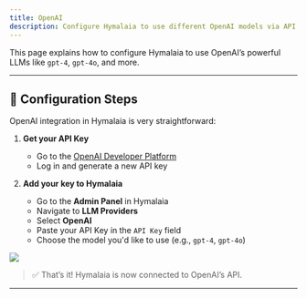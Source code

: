 ```yaml
---
title: OpenAI
description: Configure Hymalaia to use different OpenAI models via API key.
---
```


This page explains how to configure Hymalaia to use OpenAI’s powerful LLMs like `gpt-4`, `gpt-4o`, and more.

---

## 🔧 Configuration Steps

OpenAI integration in Hymalaia is very straightforward:

1. **Get your API Key**
   - Go to the [OpenAI Developer Platform](https://platform.openai.com/account/api-keys)
   - Log in and generate a new API key

2. **Add your key to Hymalaia**
   - Go to the **Admin Panel** in Hymalaia
   - Navigate to **LLM Providers**
   - Select **OpenAI**
   - Paste your API Key in the `API Key` field
   - Choose the model you'd like to use (e.g., `gpt-4`, `gpt-4o`)

<img src="/images/openAI.png" className="rounded-xl shadow-md mx-auto" />

> ✅ That’s it! Hymalaia is now connected to OpenAI’s API.

---
